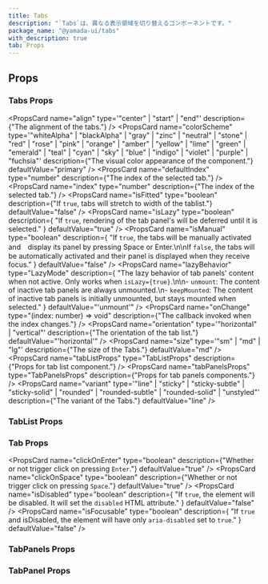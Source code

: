 ```yaml
---
title: Tabs
description: "`Tabs`は、異なる表示領域を切り替えるコンポーネントです。"
package_name: "@yamada-ui/tabs"
with_description: true
tab: Props
---
```


## Props

### Tabs Props

<PropsCard
  name="align"
  type='"center" | "start" | "end"'
  description={"The alignment of the tabs."}
/>
<PropsCard
  name="colorScheme"
  type='"whiteAlpha" | "blackAlpha" | "gray" | "zinc" | "neutral" | "stone" | "red" | "rose" | "pink" | "orange" | "amber" | "yellow" | "lime" | "green" | "emerald" | "teal" | "cyan" | "sky" | "blue" | "indigo" | "violet" | "purple" | "fuchsia"'
  description={"The visual color appearance of the component."}
  defaultValue="primary"
/>
<PropsCard
  name="defaultIndex"
  type="number"
  description={"The index of the selected tab."}
/>
<PropsCard
  name="index"
  type="number"
  description={"The index of the selected tab."}
/>
<PropsCard
  name="isFitted"
  type="boolean"
  description={"If `true`, tabs will stretch to width of the tablist."}
  defaultValue="false"
/>
<PropsCard
  name="isLazy"
  type="boolean"
  description={
    "If `true`, rendering of the tab panel's will be deferred until it is selected."
  }
  defaultValue="true"
/>
<PropsCard
  name="isManual"
  type="boolean"
  description={
    "If `true`, the tabs will be manually activated and　display its panel by pressing Space or Enter.\n\nIf `false`, the tabs will be automatically activated and their panel is displayed when they receive focus."
  }
  defaultValue="false"
/>
<PropsCard
  name="lazyBehavior"
  type="LazyMode"
  description={
    "The lazy behavior of tab panels' content when not active. Only works when `isLazy={true}`.\n\n- `unmount`: The content of inactive tab panels are always unmounted.\n- `keepMounted`: The content of inactive tab panels is initially unmounted, but stays mounted when selected."
  }
  defaultValue="'unmount'"
/>
<PropsCard
  name="onChange"
  type="(index: number) => void"
  description={"The callback invoked when the index changes."}
/>
<PropsCard
  name="orientation"
  type='"horizontal" | "vertical"'
  description={"The orientation of the tab list."}
  defaultValue="'horizontal'"
/>
<PropsCard
  name="size"
  type='"sm" | "md" | "lg"'
  description={"The size of the Tabs."}
  defaultValue="md"
/>
<PropsCard
  name="tabListProps"
  type="TabListProps"
  description={"Props for tab list component."}
/>
<PropsCard
  name="tabPanelsProps"
  type="TabPanelsProps"
  description={"Props for tab panels components."}
/>
<PropsCard
  name="variant"
  type='"line" | "sticky" | "sticky-subtle" | "sticky-solid" | "rounded" | "rounded-subtle" | "rounded-solid" | "unstyled"'
  description={"The variant of the Tabs."}
  defaultValue="line"
/>

### TabList Props

### Tab Props

<PropsCard
  name="clickOnEnter"
  type="boolean"
  description={"Whether or not trigger click on pressing `Enter`."}
  defaultValue="true"
/>
<PropsCard
  name="clickOnSpace"
  type="boolean"
  description={"Whether or not trigger click on pressing `Space`."}
  defaultValue="true"
/>
<PropsCard
  name="isDisabled"
  type="boolean"
  description={
    "If `true`, the element will be disabled. It will set the `disabled` HTML attribute."
  }
  defaultValue="false"
/>
<PropsCard
  name="isFocusable"
  type="boolean"
  description={
    "If `true` and isDisabled, the element will have only `aria-disabled` set to `true`."
  }
  defaultValue="false"
/>

### TabPanels Props

### TabPanel Props

